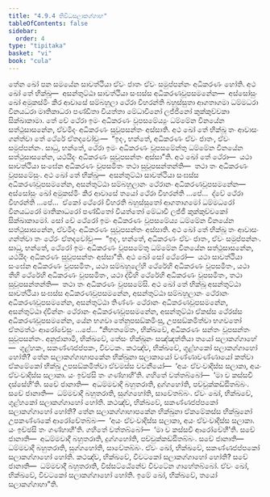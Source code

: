 ```yaml
---
title: "4.9.4 තිවිධසලාකග්ගාහ"
tableOfContents: false
sidebar:
  order: 4
type: "tipitaka"
basket: "vi"
book: "cula"
---
```



<DynamicBreadcrumb />

<Division number="235" book="cula">

<Paragraph number="960" book="cula">
තේන ඛෝ පන සමයේන සාවත්ථියා ඒවං ජාතං ඒවං සමුප්පන්නං අධිකරණං හෝති. අථ ඛෝ තේ භික්ඛූ—  අසන්තුට්ඨා සාවත්ථියා සංඝස්ස අධිකරණවූපසමනේන—  අස්සෝසුං ඛෝ අමුකස්මිං කිර ආවාසේ සම්බහුලා ථේරා විහරන්ති බහුස්සුතා ආගතාගමා ධම්මධරා විනයධරා මාතිකාධරා පණ්ඩිතා වියත්තා මේධාවිනෝ ලජ්ජිනෝ කුක්කුච්චකා සික්ඛාකාමා. තේ චේ ථේරා ඉමං අධිකරණං වූපසමේය්‍යුං ධම්මේන විනයේන සත්ථුසාසනේන, ඒවමිදං අධිකරණං සුවූපසන්තං අස්සාති. අථ ඛෝ තේ භික්ඛූ තං ආවාසං ගන්ත්වා තේ ථේරේ ඒතදවෝචුං—  “ඉදං, භන්තේ, අධිකරණං ඒවං ජාතං, ඒවං සමුප්පන්නං. සාධු, භන්තේ, ථේරා ඉමං අධිකරණං වූපසමේන්තු ධම්මේන විනයේන සත්ථුසාසනේන, යථයිදං අධිකරණං සුවූපසන්තං අස්සා”ති. අථ ඛෝ තේ ථේරා—  යථා සාවත්ථියා සංඝේන අධිකරණං වූපසමිතං තථා සුවූපසන්තන්ති—  තථා තං අධිකරණං වූපසමේසුං.
</Paragraph>

<Paragraph number="961" book="cula">
අථ ඛෝ තේ භික්ඛූ—  අසන්තුට්ඨා සාවත්ථියා සංඝස්ස අධිකරණවූපසමනේන, අසන්තුට්ඨා සම්බහුලානං ථේරානං අධිකරණවූපසමනේන—  අස්සෝසුං ඛෝ අමුකස්මිං කිර ආවාසේ තයෝ ථේරා විහරන්ති …පේ…  ද්වේ ථේරා විහරන්ති …පේ…  ඒකෝ ථේරෝ විහරති බහුස්සුතෝ ආගතාගමෝ ධම්මධරෝ විනයධරෝ මාතිකාධරෝ පණ්ඩිතෝ වියත්තෝ මේධාවී ලජ්ජී කුක්කුච්චකෝ සික්ඛාකාමෝ. සෝ චේ ථේරෝ ඉමං අධිකරණං වූපසමේය්‍ය ධම්මේන විනයේන සත්ථුසාසනේන, ඒවමිදං අධිකරණං සුවූපසන්තං අස්සාති. අථ ඛෝ තේ භික්ඛූ තං ආවාසං ගන්ත්වා තං ථේරං ඒතදවෝචුං—  “ඉදං, භන්තේ, අධිකරණං ඒවං ජාතං, ඒවං සමුප්පන්නං. සාධු, භන්තේ, ථේරෝ ඉමං අධිකරණං වූපසමේතු ධම්මේන විනයේන සත්ථුසාසනේන, යථයිදං අධිකරණං සුවූපසන්තං අස්සා”ති. අථ ඛෝ සෝ ථේරෝ—  යථා සාවත්ථියා සංඝේන අධිකරණං වූපසමිතං, යථා සම්බහුලේහි ථේරේහි අධිකරණං වූපසමිතං, යථා තීහි ථේරේහි අධිකරණං වූපසමිතං, යථා ද්වීහි ථේරේහි අධිකරණං වූපසමිතං, තථා සුවූපසන්තන්ති—  තථා තං අධිකරණං වූපසමේසි.
</Paragraph>

<Paragraph number="962" book="cula">
අථ ඛෝ තේ භික්ඛූ අසන්තුට්ඨා සාවත්ථියා සංඝස්ස අධිකරණවූපසමනේන, අසන්තුට්ඨා සම්බහුලානං ථේරානං අධිකරණවූපසමනේන, අසන්තුට්ඨා තිණ්ණං ථේරානං අධිකරණවූපසමනේන, අසන්තුට්ඨා ද්වින්නං ථේරානං අධිකරණවූපසමනේන, අසන්තුට්ඨා ඒකස්ස ථේරස්ස අධිකරණවූපසමනේන, යේන භගවා තේනුපසඞ්කමිංසු, උපසඞ්කමිත්වා භගවතෝ ඒතමත්ථං ආරෝචේසුං …පේ…
</Paragraph>

<Paragraph number="963" book="cula">
“නිහතමේතං, භික්ඛවේ, අධිකරණං සන්තං වූපසන්තං සුවූපසන්තං. අනුජානාමි, භික්ඛවේ, තේසං භික්ඛූනං සඤ්ඤත්තියා තයෝ සලාකග්ගාහේ—  ගූළ්හකං, සකණ්ණජප්පකං, විවටකං.
</Paragraph>

<Paragraph number="964" book="cula">
කථඤ්ච, භික්ඛවේ, ගූළ්හකෝ සලාකග්ගාහෝ හෝති? තේන සලාකග්ගාහාපකේන භික්ඛුනා සලාකායෝ වණ්ණාවණ්ණායෝ කත්වා ඒකමේකෝ භික්ඛු උපසඞ්කමිත්වා ඒවමස්ස වචනීයෝ—  ‘අයං ඒවංවාදිස්ස සලාකා, අයං ඒවංවාදිස්ස සලාකා. යං ඉච්ඡසි තං ගණ්හාහී’ති. ගහිතේ වත්තබ්බෝ—  ‘මා ච කස්සචි දස්සේහී’ති. සචේ ජානාති—  අධම්මවාදී බහුතරාති, දුග්ගහෝති, පච්චුක්කඩ්ඪිතබ්බං. සචේ ජානාති—  ධම්මවාදී බහුතරාති, සුග්ගහෝති, සාවේතබ්බං. ඒවං ඛෝ, භික්ඛවේ, ගූළ්හකෝ සලාකග්ගාහෝ හෝති.
</Paragraph>

<Paragraph number="965" book="cula">
කථඤ්ච, භික්ඛවේ, සකණ්ණජප්පකෝ සලාකග්ගාහෝ හෝති? තේන සලාකග්ගාහාපකේන භික්ඛුනා ඒකමේකස්ස භික්ඛුනෝ උපකණ්ණකේ ආරෝචේතබ්බං—  ‘අයං ඒවංවාදිස්ස සලාකා, අයං ඒවංවාදිස්ස සලාකා. යං ඉච්ඡසි තං ගණ්හාහී’ති. ගහිතේ වත්තබ්බෝ—  ‘මා ච කස්සචි ආරෝචේහී’ති. සචේ ජානාති—  අධම්මවාදී බහුතරාති, දුග්ගහෝති, පච්චුක්කඩ්ඪිතබ්බං. සචේ ජානාති—  ධම්මවාදී බහුතරාති, සුග්ගහෝති, සාවේතබ්බං. ඒවං ඛෝ, භික්ඛවේ, සකණ්ණජප්පකෝ සලාකග්ගාහෝ හෝති.
</Paragraph>

<Paragraph number="966" book="cula">
කථඤ්ච, භික්ඛවේ, විවටකෝ සලාකග්ගාහෝ හෝති? සචේ ජානාති—  ධම්මවාදී බහුතරාති, විස්සට්ඨේනේව විවටේන ගාහේතබ්බෝ. ඒවං ඛෝ, භික්ඛවේ, විවටකෝ සලාකග්ගාහෝ හෝති. ඉමේ ඛෝ, භික්ඛවේ, තයෝ සලාකග්ගාහා”ති.
</Paragraph>
</Division>